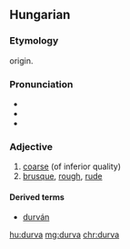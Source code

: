 ==Hungarian==

===Etymology===
{{unk.|lang=hu}} origin.

===Pronunciation===
* {{IPA|/ˈdurvɒ/|lang=hu}}
* {{audio|Hu-durva.ogg|Audio}}
* {{hyphenation|dur|va|lang=hu}}

===Adjective===
{{hu-adj|comp=durvább}}

# [[coarse]] (of inferior quality)
# [[brusque]], [[rough]], [[rude]]

====Derived terms====
* [[durván]]

[[hu:durva]]
[[mg:durva]]
[[chr:durva]]